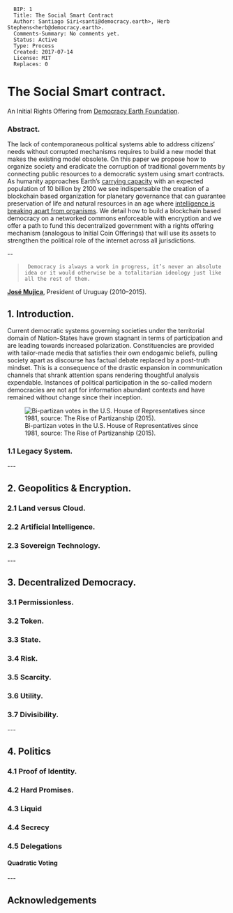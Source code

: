 <pre>
  BIP: 1
  Title: The Social Smart Contract
  Author: Santiago Siri<santi@democracy.earth>, Herb Stephens<herb@democracy.earth>.
  Comments-Summary: No comments yet.
  Status: Active
  Type: Process
  Created: 2017-07-14
  License: MIT
  Replaces: 0
</pre>

=The Social Smart contract.=
An Initial Rights Offering from [http://democracy.earth Democracy Earth Foundation].

===Abstract.===

The lack of contemporaneous political systems able to address citizens’ needs without corrupted mechanisms requires to build a new model that makes the existing model obsolete. On this paper we propose how to organize society and eradicate the corruption of traditional governments by connecting public resources to a democratic system using smart contracts. As humanity approaches Earth’s [https://en.wikipedia.org/wiki/Carrying_capacity carrying capacity] with an expected population of 10 billion by 2100 we see indispensable the creation of a blockchain based organization for planetary governance that can guarantee preservation of life and natural resources in an age where [https://www.amazon.com/Homo-Deus-Brief-History-Tomorrow/dp/0062464310 intelligence is breaking apart from organisms]. We detail how to build a blockchain based democracy on a networked commons enforceable with encryption and we offer a path to fund this decentralized government with a rights offering mechanism (analogous to Initial Coin Offerings) that will use its assets to strengthen the political role of the internet across all jurisdictions.

--

<blockquote>
  Democracy is always a work in progress, it’s never an absolute idea or it would otherwise be a totalitarian ideology just like all the rest of them.
</blockquote>
'''[https://en.wikipedia.org/wiki/Jos%C3%A9_Mujica José Mujica]''', President of Uruguay (2010–2015).

==1. Introduction.==
Current democratic systems governing societies under the territorial domain of Nation-States have grown stagnant in terms of participation and are leading towards increased polarization. Constituencies are provided with tailor-made media that satisfies their own endogamic beliefs, pulling society apart as discourse has factual debate replaced by a post-truth mindset. This is a consequence of the drastic expansion in communication channels that shrank attention spans rendering thoughtful analysis expendable. Instances of political participation in the so-called modern democracies are not apt for information abundant contexts and have remained without change since their inception.

[[File:/images/bipartizan-votes-from-1981-2015-usa.png|Bi-partizan votes in the U.S. House of Representatives since 1981, source: The Rise of Partizanship (2015).]]

===1.1 Legacy System.===

---

==2. Geopolitics & Encryption.==

===2.1 Land versus Cloud.===

===2.2 Artificial Intelligence.===

===2.3 Sovereign Technology.===

---

==3. Decentralized Democracy.==

===3.1 Permissionless.===

===3.2 Token.===

===3.3 State.===

===3.4 Risk.===

===3.5 Scarcity.===

===3.6 Utility.===

===3.7 Divisibility.===

---

==4. Politics==

===4.1 Proof of Identity.===

===4.2 Hard Promises.===

===4.3 Liquid===

===4.4 Secrecy===

===4.5 Delegations===

====Quadratic Voting====

---

==Acknowledgements==
